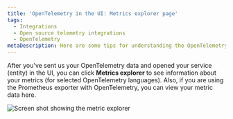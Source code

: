 ```yaml
---
title: 'OpenTelemetry in the UI: Metrics explorer page'
tags:
  - Integrations
  - Open source telemetry integrations
  - OpenTelemetry
metaDescription: Here are some tips for understanding the OpenTelemetry metrics explorer page in the New Relic UI.
---
```


After you've sent us your OpenTelemetry data and opened your service (entity) in the UI, you can click **Metrics explorer** to see information about your metrics (for selected OpenTelemetry languages). Also, if you are using the Prometheus exporter with OpenTelemetry, you can view your metric data here.

<img
  title="Screen shot showing the metric explorer"
  alt="Screen shot showing the metric explorer"
  src={metricExplorer}
/>